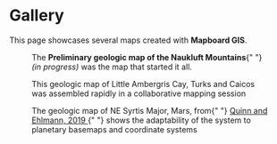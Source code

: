 
# Gallery

This page showcases several maps created with **Mapboard GIS**.

<div className="figure-panel">
  <Figure src="/gallery/geologic-map-naukluft.png" width={300}>
    The <strong>Preliminary geologic map of the Naukluft Mountains</strong>{" "}
    <em>(in progress)</em> was the map that started it all.
  </Figure>
  <Figure src="/gallery/geologic-map-ambergris.png" width={300}>
    This geologic map of Little Ambergris Cay, Turks and Caicos was assembled
    rapidly in a collaborative mapping session
  </Figure>
  <Figure src="/gallery/geologic-map-syrtis.png" width={300}>
    The geologic map of NE Syrtis Major, Mars, from{" "}
    <a href="https://dx.doi.org/10.1029/2018JE005706">
      Quinn and Ehlmann, 2019
    </a>{" "}
    shows the adaptability of the system to planetary basemaps and coordinate
    systems
  </Figure>
</div>

